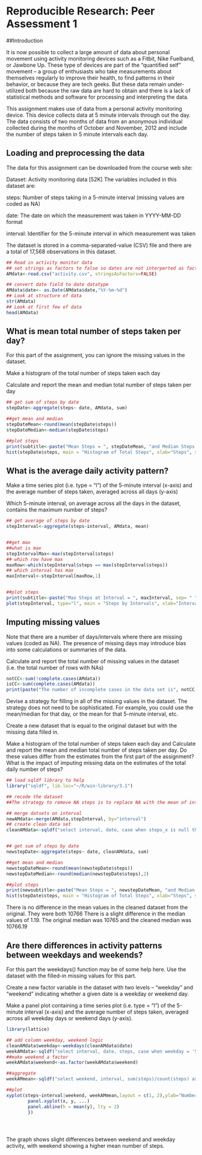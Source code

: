 # Reproducible Research: Peer Assessment 1
##Introduction

It is now possible to collect a large amount of data about personal movement using activity monitoring devices such as a Fitbit, Nike Fuelband, or Jawbone Up. These type of devices are part of the “quantified self” movement – a group of enthusiasts who take measurements about themselves regularly to improve their health, to find patterns in their behavior, or because they are tech geeks. But these data remain under-utilized both because the raw data are hard to obtain and there is a lack of statistical methods and software for processing and interpreting the data.

This assignment makes use of data from a personal activity monitoring device. This device collects data at 5 minute intervals through out the day. The data consists of two months of data from an anonymous individual collected during the months of October and November, 2012 and include the number of steps taken in 5 minute intervals each day.

## Loading and preprocessing the data
The data for this assignment can be downloaded from the course web site:

Dataset: Activity monitoring data [52K]
The variables included in this dataset are:

steps: Number of steps taking in a 5-minute interval (missing values are coded as NA)

date: The date on which the measurement was taken in YYYY-MM-DD format

interval: Identifier for the 5-minute interval in which measurement was taken

The dataset is stored in a comma-separated-value (CSV) file and there are a total of 17,568 observations in this dataset.

```r
## Read in activity monitor data 
## set strings as factors to false so dates are not interperted as factors
AMdata<-read.csv("activity.csv", stringsAsFactors=FALSE)

## convert date field to date datatype
AMdata$date<- as.Date(AMdata$date,"%Y-%m-%d")
## Look at structure of data
str(AMdata)
## Look at first few of data
head(AMdata)

```



## What is mean total number of steps taken per day?

For this part of the assignment, you can ignore the missing values in the dataset.

Make a histogram of the total number of steps taken each day

Calculate and report the mean and median total number of steps taken per day

```r
## get sum of steps by date
stepDate<-aggregate(steps~ date, AMdata, sum)

##get mean and median
stepDateMean<-round(mean(stepDate$steps))
stepDateMedian<-median(stepDate$steps)

##plot steps
print(subtitle<-paste("Mean Steps = ", stepDateMean, "and Median Steps = ", stepDateMedian, sep= " "))
hist(stepDate$steps, main = "Histogram of Total Steps", xlab="Steps", sub = subtitle)

```



## What is the average daily activity pattern?


Make a time series plot (i.e. type = "l") of the 5-minute interval (x-axis) and the average number of steps taken, averaged across all days (y-axis)

Which 5-minute interval, on average across all the days in the dataset, contains the maximum number of steps?


```r
## get average of steps by date
stepInterval<-aggregate(steps~interval, AMdata, mean)


##get max
##what is max
stepIntervalMax<-max(stepInterval$steps)
## which row have max
maxRow<-which(stepInterval$steps == max(stepInterval$steps))
## which interval has max
maxInterval<-stepInterval[maxRow,1]


##plot steps
print(subtitle<-paste("Max Steps at Interval = ", maxInterval, sep= " "))
plot(stepInterval, type="l", main = "Steps by Intervals", xlab="Interval", ylab= "Steps", sub = subtitle)

```




## Imputing missing values
Note that there are a number of days/intervals where there are missing values (coded as NA). The presence of missing days may introduce bias into some calculations or summaries of the data.

Calculate and report the total number of missing values in the dataset (i.e. the total number of rows with NAs)

```r
notCC<-sum(!complete.cases(AMdata))
isCC<-sum(complete.cases(AMdata))
print(paste("The number of incomplete cases in the data set is", notCC, ",while the number of complete cases in the data set is", isCC ))
```

Devise a strategy for filling in all of the missing values in the dataset. The strategy does not need to be sophisticated. For example, you could use the mean/median for that day, or the mean for that 5-minute interval, etc.

Create a new dataset that is equal to the original dataset but with the missing data filled in.

Make a histogram of the total number of steps taken each day and Calculate and report the mean and median total number of steps taken per day. Do these values differ from the estimates from the first part of the assignment? What is the impact of imputing missing data on the estimates of the total daily number of steps?

```r
## load sqldf library to help
library("sqldf", lib.loc="~/R/win-library/3.1")

## recode the dataset
##The strategy to remove NA steps is to replace NA with the mean of interval per day from above

## merge datsets on interval
newAMdata<-merge(AMdata,stepInterval, by="interval")
## create clean data set 
cleanAMdata<-sqldf("select interval, date, case when steps_x is null then steps_y else steps_x end as steps from newAMdata")


## get sum of steps by date
newstepDate<-aggregate(steps~ date, cleanAMdata, sum)

##get mean and median
newstepDateMean<-round(mean(newstepDate$steps))
newstepDateMedian<-round(median(newstepDate$steps),2)

##plot steps
print(newsubtitle<-paste("Mean Steps = ", newstepDateMean, "and Median Steps = ", newstepDateMedian, sep= " "))
hist(stepDate$steps, main = "Histogram of Total Steps", xlab="Steps", sub = newsubtitle)

```

There is no difference in the mean values in the cleaned dataset from the original. They were both 10766 There is a slight difference in the median values of 1.19. The original median was 10765 and the cleaned median was 10766.19 

## Are there differences in activity patterns between weekdays and weekends?

For this part the weekdays() function may be of some help here. Use the dataset with the filled-in missing values for this part.

Create a new factor variable in the dataset with two levels – “weekday” and “weekend” indicating whether a given date is a weekday or weekend day.

Make a panel plot containing a time series plot (i.e. type = "l") of the 5-minute interval (x-axis) and the average number of steps taken, averaged across all weekday days or weekend days (y-axis). 



```r
library(lattice)

## add column weekday, weekend logic
cleanAMdata$weekday<-weekdays(cleanAMdata$date)
weekAMdata<-sqldf("select interval, date, steps, case when weekday = 'Saturday' or weekday = 'Sunday' then 'weekend' else 'weekday' end as weekend from cleanAMdata")
##make weekend a factor
weekAMdata$weekend<-as.factor(weekAMdata$weekend)

##aggregate
weekAMmean<-sqldf("select weekend, interval, sum(steps)/count(steps) as steps from  weekAMdata group by weekend, interval")

##plot
xyplot(steps~interval|weekend, weekAMmean,layout = c(1, 2),ylab="Number of Steps", xlab="Interval", panel = function(x, y, ...) {
        panel.xyplot(x, y, ...) 
        panel.abline(h = mean(y), lty = 2)
        })





```

The graph shows slight differences between weekend and weekday activity, with weekend showing a higher mean number of steps.
